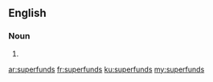 ==English==

===Noun===
{{head|en|plural}}

# {{plural of|superfund|lang=en|nocat=1}}

[[ar:superfunds]]
[[fr:superfunds]]
[[ku:superfunds]]
[[my:superfunds]]